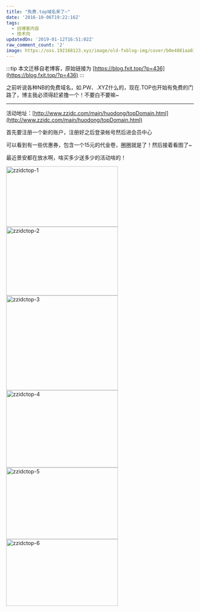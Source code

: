 ```yaml
---
title: "免费.top域名来了~"
date: '2016-10-06T19:22:16Z'
tags:
  - 旧博客内容
  - 技术向
updatedOn: '2019-01-12T16:51:02Z'
raw_comment_count: '2'
image: https://oss.192168123.xyz/image/old-fxblog-img/cover/b0e4881aa018e6c9800dff6cc99b2460.jpg
---
```


:::tip
本文迁移自老博客，原始链接为 [https://blog.fxit.top/?p=436](https://blog.fxit.top/?p=436)
:::

之前听说各种NB的免费域名，如.PW、.XYZ什么的，现在.TOP也开始有免费的门路了，博主我必须得赶紧撸一个！不要白不要嘛~

<hr />

活动地址：[http://www.zzidc.com/main/huodong/topDomain.html](http://www.zzidc.com/main/huodong/topDomain.html)

首先要注册一个新的账户，注册好之后登录帐号然后进会员中心

可以看到有一些优惠券，包含一个15元的代金卷，圈圈就是了！然后接着看图了~

最近景安都在放水啊，啥买多少送多少的活动啥的！

<img  src="https://oss.192168123.xyz/image/old-fxblog-img/9b89924db759d26824126bfe17aac851.jpg" alt="zzidctop-1" width="300" height="162" />

<img  src="https://oss.192168123.xyz/image/old-fxblog-img/86cd0a1b1a72ca7ea87f3a70fe57f4b7.jpg" alt="zzidctop-2" width="300" height="184" />

<img  src="https://oss.192168123.xyz/image/old-fxblog-img/7e58819e918ececc38dd3fa430f39bfe.jpg" alt="zzidctop-3" width="300" height="254" />

<img  src="https://oss.192168123.xyz/image/old-fxblog-img/8797efb9b98480446075dc1a70316bc6.jpg" alt="zzidctop-4" width="300" height="207" />

<img  src="https://oss.192168123.xyz/image/old-fxblog-img/f7d5f187be4b2e68f8331cf030ee14af.jpg" alt="zzidctop-5" width="300" height="192" />

<img  src="https://oss.192168123.xyz/image/old-fxblog-img/adc976180906d1693bcba4cb2c524d78.jpg" alt="zzidctop-6" width="300" height="179" />
